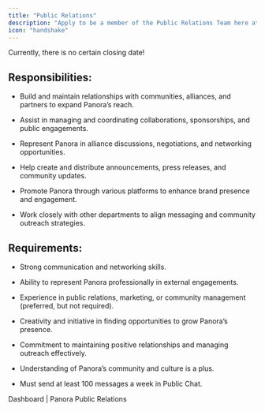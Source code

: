 ```yaml
---
title: "Public Relations"
description: "Apply to be a member of the Public Relations Team here at Panora"
icon: "handshake"
---
```


<Note>Currently, there is no certain closing date!</Note>

## Responsibilities:

* Build and maintain relationships with communities, alliances, and partners to expand Panora’s reach.

* Assist in managing and coordinating collaborations, sponsorships, and public engagements.

* Represent Panora in alliance discussions, negotiations, and networking opportunities.

* Help create and distribute announcements, press releases, and community updates.

* Promote Panora through various platforms to enhance brand presence and engagement.

* Work closely with other departments to align messaging and community outreach strategies.

## Requirements:

* Strong communication and networking skills.

* Ability to represent Panora professionally in external engagements.

* Experience in public relations, marketing, or community management (preferred, but not required).

* Creativity and initiative in finding opportunities to grow Panora’s presence.

* Commitment to maintaining positive relationships and managing outreach effectively.

* Understanding of Panora’s community and culture is a plus.

* Must send at least 100 messages a week in Public Chat.

<CardGroup cols={1}>
  <Card href="https://app.panora.cc" icon="pen-to-square" horizontal>
    Dashboard | Panora Public Relations
  </Card>
</CardGroup>